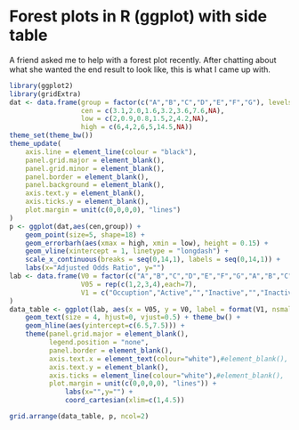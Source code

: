 Forest plots in R (ggplot) with side table
========================================================

A friend asked me to help with a forest plot recently. After chatting about what she wanted the end result to look like, this is what I came up with.

```{r results='hide', tidy=F, echo=FALSE}
library(ggplot2)
library(gridExtra)
dat <- data.frame(group = factor(c("A","B","C","D","E","F","G"), levels=c("F","E","D","C","B","A","G")),
                  cen = c(3.1,2.0,1.6,3.2,3.6,7.6,NA),
                  low = c(2,0.9,0.8,1.5,2,4.2,NA),
                  high = c(6,4,2,6,5,14.5,NA))
theme_set(theme_bw())
theme_update(
    axis.line = element_line(colour = "black"),
    panel.grid.major = element_blank(),
    panel.grid.minor = element_blank(),
    panel.border = element_blank(),
    panel.background = element_blank(),
    axis.text.y = element_blank(),
    axis.ticks.y = element_blank(),
    plot.margin = unit(c(0,0,0,0), "lines")
)
p <- ggplot(dat,aes(cen,group)) + 
    geom_point(size=5, shape=18) +
    geom_errorbarh(aes(xmax = high, xmin = low), height = 0.15) +
    geom_vline(xintercept = 1, linetype = "longdash") +
    scale_x_continuous(breaks = seq(0,14,1), labels = seq(0,14,1)) +
    labs(x="Adjusted Odds Ratio", y="")
lab <- data.frame(V0 = factor(c("A","B","C","D","E","F","G","A","B","C","D","E","F","G","A","B","C","D","E","F","G","A","B","C","D","E","F","G"), levels=c("G","F","E","D","C","B","A")),
                  V05 = rep(c(1,2,3,4),each=7),
                  V1 = c("Occuption","Active","","Inactive","","Inactive","","Recreation","Inactive","","Active","","Inactive","","Gender","Men","Women","Men","Women","Men","Women","OR",3.1,2.0,1.6,3.2,3.6,7.6)
)
data_table <- ggplot(lab, aes(x = V05, y = V0, label = format(V1, nsmall = 1))) +
    geom_text(size = 4, hjust=0, vjust=0.5) + theme_bw() +
    geom_hline(aes(yintercept=c(6.5,7.5))) + 
    theme(panel.grid.major = element_blank(), 
          legend.position = "none",
          panel.border = element_blank(), 
          axis.text.x = element_text(colour="white"),#element_blank(),
          axis.text.y = element_blank(), 
          axis.ticks = element_line(colour="white"),#element_blank(),
          plot.margin = unit(c(0,0,0,0), "lines")) +
              labs(x="",y="") +
              coord_cartesian(xlim=c(1,4.5))
```

```{r forest_plot_1, fig.width=8, fig.height=4, tidy=F}
grid.arrange(data_table, p, ncol=2)
```